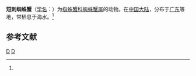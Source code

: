{{Speciesbox
| genus = Maja
| species = brevispinosis
| authority = (Dai, 1981)<ref name='id11576'>{{cite web| url =http://www.bioinfo.cn/db05/BjdwSpecies.php?action=view&id=11576| title =短刺蜘蛛蟹| work =《中国动物物种编目数据库》| publisher =中国科学院微生物研究所| author =中国科学院动物研究所| accessdate =2009-04-28| deadurl =yes| archiveurl =https://web.archive.org/web/20160305022718/http://www.bioinfo.cn/db05/BjdwSpecies.php?action=view&id=11576| archivedate =2016-03-05}}</ref>
}}

'''短刺蜘蛛蟹'''（[[学名|学名]]：{{lang|la|''Maja brevispinosis''}}）为[[蜘蛛蟹科|蜘蛛蟹科]][[蜘蛛蟹属|蜘蛛蟹属]]的动物。在[[中国大陆|中国大陆]]，分布于[[广东|广东]]等地，常栖息于海水。<ref name='id11576'/>

== 参考文献 ==
{{reflist}}

{{Taxonbar}}

[[Category:1981年描述的动物|D]]
[[Category:蜘蛛蟹属|D]]


{{螃蟹小作品}}